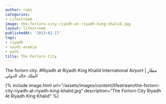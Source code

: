 ```yaml
---
author: rami
categories:
- Lifestream
image: the-forlorn-city-riyadh-at-riyadh-king-khalid.jpg
layout: lifestream
publishedAt: '2013-02-17'
tags:
- riyadh
- saudi-arabia
- path
title: The Forlorn City
---
```


The forlorn city. #Riyadh at Riyadh King Khalid International Airport | مطار الملك خالد الدولي 

{% include image.html url="/assets/images/content/lifestream/the-forlorn-city-riyadh-at-riyadh-king-khalid.jpg" description="The Forlorn City Riyadh At Riyadh King Khalid" %}